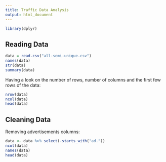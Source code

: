 ```yaml
---
title: Traffic Data Analysis
output: html_document
---
```


```r
library(dplyr)
```

## Reading Data

```r
data = read.csv("all-semi-unique.csv")
names(data)
str(data)
summary(data)
```

Having a look on the number of rows, number of columns and the first few rows of the data:

```r
nrow(data)
ncol(data)
head(data)
```

## Cleaning Data

Removing advertisements columns:

```r
data <- data %>% select(-starts_with("ad."))
ncol(data)
names(data)
head(data)
```